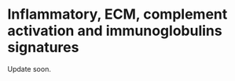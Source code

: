 # Inflammatory, ECM, complement activation and immunoglobulins signatures {#other-baskets}

Update soon.



